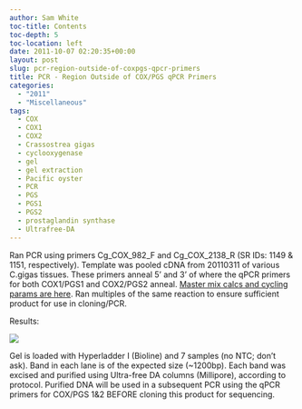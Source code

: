 ```yaml
---
author: Sam White
toc-title: Contents
toc-depth: 5
toc-location: left
date: 2011-10-07 02:20:35+00:00
layout: post
slug: pcr-region-outside-of-coxpgs-qpcr-primers
title: PCR - Region Outside of COX/PGS qPCR Primers
categories:
  - "2011"
  - "Miscellaneous"
tags:
  - COX
  - COX1
  - COX2
  - Crassostrea gigas
  - cyclooxygenase
  - gel
  - gel extraction
  - Pacific oyster
  - PCR
  - PGS
  - PGS1
  - PGS2
  - prostaglandin synthase
  - Ultrafree-DA
---
```


Ran PCR using primers Cg_COX_982_F and Cg_COX_2138_R (SR IDs: 1149 & 1151, respectively). Template was pooled cDNA from 20110311 of various C.gigas tissues. These primers anneal 5' and 3' of where the qPCR primers for both COX1/PGS1 and COX2/PGS2 anneal. [Master mix calcs and cycling params are here](https://eagle.fish.washington.edu/Arabidopsis/20111006-02.jpg). Ran multiples of the same reaction to ensure sufficient product for use in cloning/PCR.

Results:

![](https://eagle.fish.washington.edu/Arabidopsis/20111006-01.JPG)

Gel is loaded with Hyperladder I (Bioline) and 7 samples (no NTC; don't ask). Band in each lane is of the expected size (~1200bp). Each band was excised and purified using Ultra-free DA columns (Millipore), according to protocol. Purified DNA will be used in a subsequent PCR using the qPCR primers for COX/PGS 1&2 BEFORE cloning this product for sequencing.
